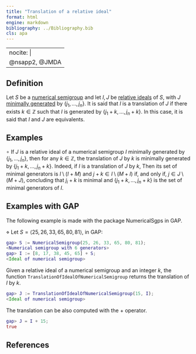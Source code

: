 ```yaml
---
title: "Translation of a relative ideal"
format: html
engine: markdown
bibliography: ../Bibliography.bib
cls: apa
---
```


---
nocite: |
  @nsapp2, @JMDA
---

## Definition

Let $S$ be a [numerical semigroup](../Basic-concepts/Numerical-semigroup.qmd) and let $I,J$ be [relative ideals](Relative-ideal.qmd) of $S$, with $J$ [minimally generated](Minimal-set-generators-ideal.qmd) by $\{j_1, \ldots, j_n\}$. It is said that $I$ is a translation of $J$ if there exists $k \in \mathbb{Z}$ such that $I$ is generated by $\{j_1 + k, \ldots, j_n + k\}$. In this case, it is said that $I$ and $J$ are equivalents.

## Examples

$\circ$ If $J$ is a relative ideal of a numerical semigroup $I$ minimally generated by $\{j_1, \ldots, j_n\}$, then for any $k \in \mathbb{Z}$, the translation of $J$ by $k$ is minimally generated by $\{j_1 + k, \ldots, j_n + k\}$. Indeed, if $I$ is a translation of $J$ by $k$, Then its set of minimal generators is $I \setminus (I + M)$ and $j + k \in I \setminus (M + I)$ if, and only if, $j \in J \setminus (M + J)$, concluding that $j_i + k$ is minimal and $\{j_1+k, \ldots, j_n + k\}$ is the set of minimal generators of $I$.

## Examples with GAP

The following example is made with the package NumericalSgps in GAP.

$\diamond$ Let $S = \langle 25, 26, 33, 65, 80, 81 \rangle$, in GAP:

``` gap
gap> S := NumericalSemigroup(25, 26, 33, 65, 80, 81);
<Numerical semigroup with 6 generators>
gap> I := [8, 17, 38, 45, 65] + S;
<Ideal of numerical semigroup>
```

Given a relative ideal of a numerical semigroup and an integer $k$, the function `TranslationOfIdealOfNumericalSemigroup` returns the translation of $I$ by $k$.

``` gap
gap> J := TranslationOfIdealOfNumericalSemigroup(15, I);
<Ideal of numerical semigroup>
```

The translation can be also computed with the $+$ operator.

``` gap
gap> J = I + 15;
true
```

## References

::: {#refs}

:::